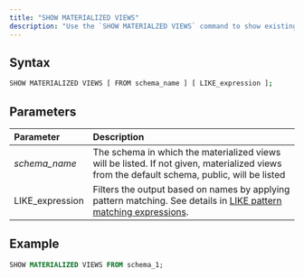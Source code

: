 ```yaml
---
title: "SHOW MATERIALIZED VIEWS"
description: "Use the `SHOW MATERIALZED VIEWS` command to show existing materialized views."
---
```


## Syntax

```bash
SHOW MATERIALIZED VIEWS [ FROM schema_name ] [ LIKE_expression ];
```

## Parameters

| Parameter        | Description                                                                                                                                                                               |
| :--------------- | :---------------------------------------------------------------------------------------------------------------------------------------------------------------------------------------- |
| _schema\_name_   | The schema in which the materialized views will be listed. If not given, materialized views from the default schema, public, will be listed                                               |
| LIKE\_expression | Filters the output based on names by applying pattern matching. See details in [LIKE pattern matching expressions](/docs/current/sql-function-string/#like-pattern-matching-expressions). |

## Example

```sql
SHOW MATERIALIZED VIEWS FROM schema_1;
```
